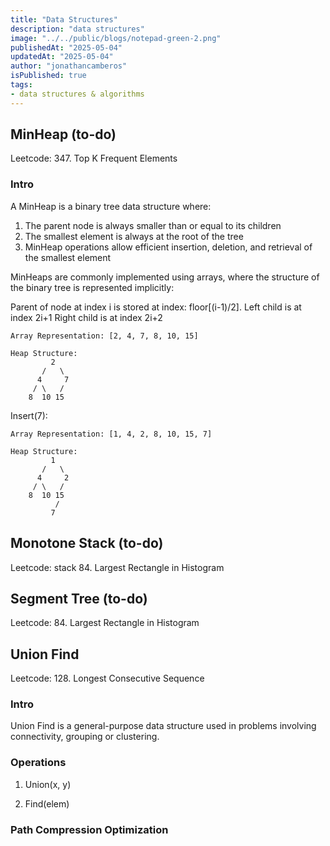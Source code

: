 ```yaml
---
title: "Data Structures"
description: "data structures"
image: "../../public/blogs/notepad-green-2.png"
publishedAt: "2025-05-04"
updatedAt: "2025-05-04" 
author: "jonathancamberos"
isPublished: true
tags: 
- data structures & algorithms
---
```


## MinHeap (to-do)

Leetcode: 347. Top K Frequent Elements

### Intro
A MinHeap is a binary tree data structure where:
1. The parent node is always smaller than or equal to its children
2. The smallest element is always at the root of the tree 
3. MinHeap operations allow efficient insertion, deletion, and retrieval of the smallest element

MinHeaps are commonly implemented using arrays, where the structure
of the binary tree is represented implicitly:

Parent of node at index i is stored at index: floor[(i-1)/2].
Left child is at index 2i+1
Right child is at index 2i+2

```
Array Representation: [2, 4, 7, 8, 10, 15]

Heap Structure:
         2
       /   \
      4     7
     / \   /
    8  10 15
```

Insert(7):
```
Array Representation: [1, 4, 2, 8, 10, 15, 7]

Heap Structure:
         1
       /   \
      4     2
     / \   /
    8  10 15
          /
         7
```



## Monotone Stack (to-do)

Leetcode: stack 84. Largest Rectangle in Histogram


## Segment Tree (to-do)

Leetcode: 84. Largest Rectangle in Histogram


## Union Find

Leetcode: 128. Longest Consecutive Sequence

### Intro

Union Find is a general-purpose data structure
used in problems involving connectivity, grouping or clustering.

### Operations

1. Union(x, y)

2. Find(elem)


### Path Compression Optimization